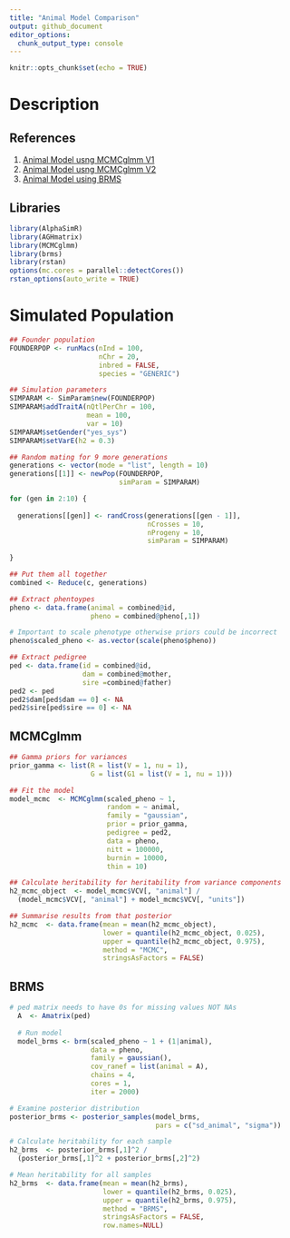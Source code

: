 ```yaml
---
title: "Animal Model Comparison"
output: github_document
editor_options: 
  chunk_output_type: console
---
```


```r
knitr::opts_chunk$set(echo = TRUE)
```

# Description 

## References

1) [Animal Model usng MCMCglmm V1](https://drive.google.com/file/d/1AcxFs_sYGWh2JGXwdM-hMAU0HtQ18tbq/view?usp=sharing)  
2) [Animal Model usng MCMCglmm V2](https://onunicornsandgenes.blog/tag/mcmcglmm/)  
3) [Animal Model using BRMS](https://onunicornsandgenes.blog/tag/brms/)  

## Libraries 
```r
library(AlphaSimR)
library(AGHmatrix)
library(MCMCglmm)
library(brms)
library(rstan)
options(mc.cores = parallel::detectCores())
rstan_options(auto_write = TRUE)
```

# Simulated Population 

```r
## Founder population
FOUNDERPOP <- runMacs(nInd = 100,
                      nChr = 20,
                      inbred = FALSE,
                      species = "GENERIC")

## Simulation parameters 
SIMPARAM <- SimParam$new(FOUNDERPOP)
SIMPARAM$addTraitA(nQtlPerChr = 100,
                   mean = 100,
                   var = 10)
SIMPARAM$setGender("yes_sys")
SIMPARAM$setVarE(h2 = 0.3)

## Random mating for 9 more generations
generations <- vector(mode = "list", length = 10) 
generations[[1]] <- newPop(FOUNDERPOP,
                           simParam = SIMPARAM)

for (gen in 2:10) {
  
  generations[[gen]] <- randCross(generations[[gen - 1]],
                                  nCrosses = 10,
                                  nProgeny = 10,
                                  simParam = SIMPARAM)
  
}

## Put them all together
combined <- Reduce(c, generations)

## Extract phentoypes
pheno <- data.frame(animal = combined@id,
                    pheno = combined@pheno[,1])

# Important to scale phenotype otherwise priors could be incorrect
pheno$scaled_pheno <- as.vector(scale(pheno$pheno))

## Extract pedigree
ped <- data.frame(id = combined@id,
                  dam = combined@mother,
                  sire =combined@father)
ped2 <- ped
ped2$dam[ped$dam == 0] <- NA
ped2$sire[ped$sire == 0] <- NA
```

## MCMCglmm  
```r
## Gamma priors for variances
prior_gamma <- list(R = list(V = 1, nu = 1),
                    G = list(G1 = list(V = 1, nu = 1)))

## Fit the model
model_mcmc  <- MCMCglmm(scaled_pheno ~ 1,
                        random = ~ animal,
                        family = "gaussian",
                        prior = prior_gamma,
                        pedigree = ped2,
                        data = pheno,
                        nitt = 100000,
                        burnin = 10000,
                        thin = 10)

## Calculate heritability for heritability from variance components
h2_mcmc_object  <- model_mcmc$VCV[, "animal"] /
  (model_mcmc$VCV[, "animal"] + model_mcmc$VCV[, "units"])

## Summarise results from that posterior
h2_mcmc  <- data.frame(mean = mean(h2_mcmc_object),
                       lower = quantile(h2_mcmc_object, 0.025),
                       upper = quantile(h2_mcmc_object, 0.975),
                       method = "MCMC",
                       stringsAsFactors = FALSE)
```

## BRMS  
```r
# ped matrix needs to have 0s for missing values NOT NAs
  A  <- Amatrix(ped)
  
  # Run model
  model_brms <- brm(scaled_pheno ~ 1 + (1|animal),
                    data = pheno,
                    family = gaussian(),
                    cov_ranef = list(animal = A),
                    chains = 4,
                    cores = 1,
                    iter = 2000)

# Examine posterior distribution
posterior_brms <- posterior_samples(model_brms,
                                    pars = c("sd_animal", "sigma"))

# Calculate heritability for each sample
h2_brms  <- posterior_brms[,1]^2 /
  (posterior_brms[,1]^2 + posterior_brms[,2]^2)

# Mean heritability for all samples
h2_brms  <- data.frame(mean = mean(h2_brms),
                       lower = quantile(h2_brms, 0.025),
                       upper = quantile(h2_brms, 0.975),
                       method = "BRMS",
                       stringsAsFactors = FALSE,
                       row.names=NULL)
```

